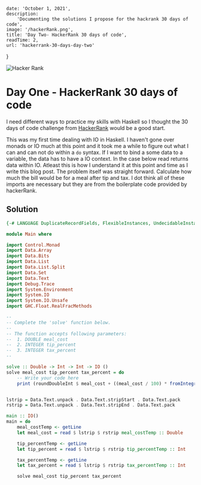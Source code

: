 
    date: 'October 1, 2021',
    description:
        'Documenting the solutions I propose for the hackrank 30 days of code',
    image: '/hackerRank.png',
    title: 'Day Two- HackerRank 30 days of code',
    readTime: 2,
    url: 'hackerrank-30-days-day-two'
}


<Image src={meta.image} alt="Hacker Rank" width={680} height={275} priority />

# Day One - HackerRank 30 days of code

I need different ways to practice my skills with Haskell so I thought the 30 days of code challenge from [HackerRank](https://www.hackerrank.com/dashboard) would be a good start.

This was my first time dealing with IO in Haskell. I haven't gone over monads or IO much at this point and it took me a while to figure out what I can and can not do within a `do` syntax. If I want to bind a some data to a variable, the data has to have a IO context. In the case below read returns data within IO. Atleast this is how I understand it at this point and time as I write this blog post. The problem itself was straight forward. Calculate how much the bill would be for a meal after tip and tax. I dot think all of these imports are necessary but they are from the boilerplate code provided by hackerRank.

## Solution

```haskell
{-# LANGUAGE DuplicateRecordFields, FlexibleInstances, UndecidableInstances #-}

module Main where

import Control.Monad
import Data.Array
import Data.Bits
import Data.List
import Data.List.Split
import Data.Set
import Data.Text
import Debug.Trace
import System.Environment
import System.IO
import System.IO.Unsafe
import GHC.Float.RealFracMethods

--
-- Complete the 'solve' function below.
--
-- The function accepts following parameters:
--  1. DOUBLE meal_cost
--  2. INTEGER tip_percent
--  3. INTEGER tax_percent
--

solve :: Double -> Int -> Int -> IO ()
solve meal_cost tip_percent tax_percent = do
    -- Write your code here
    print (roundDoubleInt $ meal_cost + ((meal_cost / 100) * fromIntegral tip_percent) + ((fromIntegral tax_percent / 100) * meal_cost))


lstrip = Data.Text.unpack . Data.Text.stripStart . Data.Text.pack
rstrip = Data.Text.unpack . Data.Text.stripEnd . Data.Text.pack

main :: IO()
main = do
    meal_costTemp <- getLine
    let meal_cost = read $ lstrip $ rstrip meal_costTemp :: Double

    tip_percentTemp <- getLine
    let tip_percent = read $ lstrip $ rstrip tip_percentTemp :: Int

    tax_percentTemp <- getLine
    let tax_percent = read $ lstrip $ rstrip tax_percentTemp :: Int

    solve meal_cost tip_percent tax_percent
```
